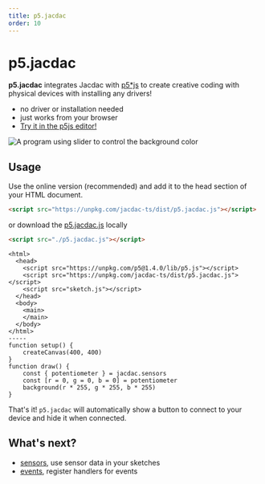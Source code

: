 ```yaml
---
title: p5.jacdac
order: 10
---
```


# p5.jacdac

**p5.jacdac** integrates Jacdac with [p5\*js](https://p5js.org) to create creative coding with physical devices
with installing any drivers!

-   no driver or installation needed
-   just works from your browser
-   [Try it in the p5js editor!](https://editor.p5js.org/pelikhan/sketches/ad1hCFqFF)

![A program using slider to control the background color](./p5js/sliders.gif)

## Usage

Use the online version (recommended) and add it to the head section of your HTML document.

```html
<script src="https://unpkg.com/jacdac-ts/dist/p5.jacdac.js"></script>
```

or download the [p5.jacdac.js](https://unpkg.com/jacdac-ts/dist/p5.jacdac.js) locally

```html
<script src="./p5.jacdac.js"></script>
```

```p5js
<html>
  <head>
    <script src="https://unpkg.com/p5@1.4.0/lib/p5.js"></script>
    <script src="https://unpkg.com/jacdac-ts/dist/p5.jacdac.js"></script>
    <script src="sketch.js"></script>
  </head>
  <body>
    <main>
    </main>
  </body>
</html>
-----
function setup() {
    createCanvas(400, 400)
}
function draw() {
    const { potentiometer } = jacdac.sensors
    const [r = 0, g = 0, b = 0] = potentiometer
    background(r * 255, g * 255, b * 255)
}
```

That's it! `p5.jacdac` will automatically show a button to connect to your
device and hide it when connected.

## What's next?

-   [sensors](/clients/javascript/p5js/sensors), use sensor data in your sketches
-   [events](/clients/javascript/p5js/events), register handlers for events
